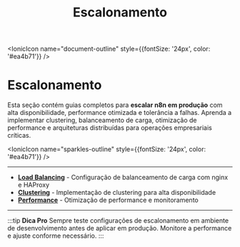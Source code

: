 ﻿---
sidebar_position: 3
title: Escalonamento
description: Escale sua instância n8n para alta disponibilidade e performance
keywords: [n8n, escalonamento, clustering, load balancing, performance]
---

<IonicIcon name="document-outline" style={{fontSize: '24px', color: '#ea4b71'}} />

# Escalonamento

Esta seção contém guias completos para **escalar n8n em produção** com alta disponibilidade, performance otimizada e tolerância a falhas. Aprenda a implementar clustering, balanceamento de carga, otimização de performance e arquiteturas distribuídas para operações empresariais críticas.

<IonicIcon name="sparkles-outline" style={{fontSize: '24px', color: '#ea4b71'}} />

---

- **[Load Balancing](/hosting-n8n/escalonamento/load-balancing)** - Configuração de balanceamento de carga com nginx e HAProxy
- **[Clustering](/hosting-n8n/escalonamento/clustering)** - Implementação de clustering para alta disponibilidade
- **[Performance](/hosting-n8n/escalonamento/performance)** - Otimização de performance e monitoramento

---

:::tip **Dica Pro**
Sempre teste configurações de escalonamento em ambiente de desenvolvimento antes de aplicar em produção. Monitore a performance e ajuste conforme necessário.
:::
